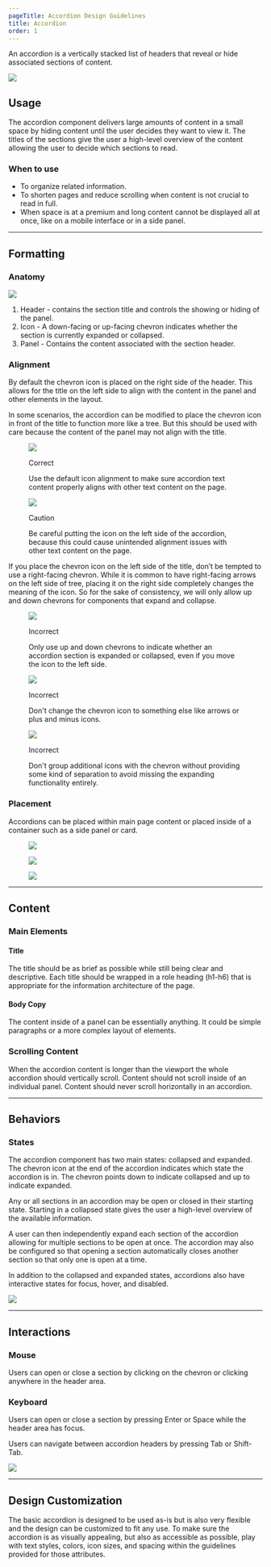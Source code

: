 ```yaml
---
pageTitle: Accordion Design Guidelines
title: Accordion
order: 1
---
```



<PageContent componentName="accordion" type="design">
<LeadParagraph>
  An accordion is a vertically stacked list of headers that reveal or hide associated sections of content.
</LeadParagraph>

![ ](../../images/accordion/accordion-intro-example.png)

## Usage

The accordion component delivers large amounts of content in a small space by hiding content until the user decides they want to view it. The titles of the sections give the user a high-level overview of the content allowing the user to decide which sections to read.

### When to use

- To organize related information.
- To shorten pages and reduce scrolling when content is not crucial to read in full.
- When space is at a premium and long content cannot be displayed all at once, like on a mobile interface or in a side panel.

---

## Formatting

### Anatomy

![ ](../../images/accordion/accordion-anatomy.png)

1. Header - contains the section title and controls the showing or hiding of the panel.
2. Icon - A down-facing or up-facing chevron indicates whether the section is currently expanded or collapsed.
3. Panel - Contains the content associated with the section header.

### Alignment

By default the chevron icon is placed on the right side of the header. This allows for the title on the left side to align with the content in the panel and other elements in the layout.

In some scenarios, the accordion can be modified to place the chevron icon in front of the title to function more like a tree. But this should be used with care because the content of the panel may not align with the title.

<div className="image-grid">
  <figure>
    <img
      src="../../images/accordion/accordion-good-alignment.png"
      alt=" "
    />
    <figcaption>
      <p className="title title-correct">Correct</p>
      <p>
        Use the default icon alignment to make sure accordion text content
        properly aligns with other text content on the page.
      </p>
    </figcaption>
  </figure>
  <figure>
    <img
      src="../../images/accordion/accordion-bad-alignment.png"
      alt=" "
    />
    <figcaption>
      <p className="title title-caution">Caution</p>
      <p>
        Be careful putting the icon on the left side of the accordion, because
        this could cause unintended alignment issues with other text content on
        the page.
      </p>
    </figcaption>
  </figure>
</div>

If you place the chevron icon on the left side of the title, don’t be tempted to use a right-facing chevron. While it is common to have right-facing arrows on the left side of tree, placing it on the right side completely changes the meaning of the icon. So for the sake of consistency, we will only allow up and down chevrons for components that expand and collapse.

<div className="image-grid">
  <figure>
    <img
      src="../../images/accordion/accordion-incorrect-icon-orientation.png"
      alt=" "
    />
    <figcaption>
      <p className="title title-incorrect">Incorrect</p>
      <p>
        Only use up and down chevrons to indicate whether an accordion section
        is expanded or collapsed, even if you move the icon to the left side.
      </p>
    </figcaption>
  </figure>
  <figure>
    <img
      src="../../images/accordion/accordion-incorrect-icons.png"
      alt=" "
    />
    <figcaption>
      <p className="title title-incorrect">Incorrect</p>
      <p>
        Don't change the chevron icon to something else like arrows or plus and
        minus icons.
      </p>
    </figcaption>
  </figure>
</div>

<figure>
  <img
    src="../../images/accordion/accordion-crowded-icons.png"
    alt=" "
  />
  <figcaption>
    <p className="title title-incorrect">Incorrect</p>
    <p>
      Don't group additional icons with the chevron without providing some kind
      of separation to avoid missing the expanding functionality entirely.
    </p>
  </figcaption>
</figure>

### Placement

Accordions can be placed within main page content or placed inside of a container such as a side panel or card.

<div className="image-grid">
  <figure>
    <img
      src="../../images/accordion/accordion-in-page.png"
      alt=" "
    />
  </figure>
  <figure>
    <img
      src="../../images/accordion/accordion-sidebar.png"
      alt=" "
    />
  </figure>
  <figure>
    <img
      src="../../images/accordion/accordion-drawer.png"
      alt=" "
    />
  </figure>
</div>

---

## Content

### Main Elements

#### Title

The title should be as brief as possible while still being clear and descriptive.
Each title should be wrapped in a role heading (h1-h6) that is appropriate for the information architecture of the page.

#### Body Copy

The content inside of a panel can be essentially anything. It could be simple paragraphs or a more complex layout of elements.

### Scrolling Content

When the accordion content is longer than the viewport the whole accordion should vertically scroll. Content should not scroll inside of an individual panel. Content should never scroll horizontally in an accordion.

---

## Behaviors

### States

The accordion component has two main states: collapsed and expanded. The chevron icon at the end of the accordion indicates which state the accordion is in. The chevron points down to indicate collapsed and up to indicate expanded.

Any or all sections in an accordion may be open or closed in their starting state. Starting in a collapsed state gives the user a high-level overview of the available information.

A user can then independently expand each section of the accordion allowing for multiple sections to be open at once. The accordion may also be configured so that opening a section automatically closes another section so that only one is open at a time.

In addition to the collapsed and expanded states, accordions also have interactive states for focus, hover, and disabled.

![ ](../../images/accordion/accordion-states.png)

---

## Interactions

### Mouse

Users can open or close a section by clicking on the chevron or clicking anywhere in the header area.

### Keyboard

Users can open or close a section by pressing Enter or Space while the header area has focus.

Users can navigate between accordion headers by pressing Tab or Shift-Tab.

![ ](../../images/accordion/accordion-mouse-interaction.png)

---

## Design Customization

The basic accordion is designed to be used as-is but is also very flexible and the design can be customized to fit any use. To make sure the accordion is as visually appealing, but also as accessible as possible, play with text styles, colors, icon sizes, and spacing within the guidelines provided for those attributes.

</PageContent>
